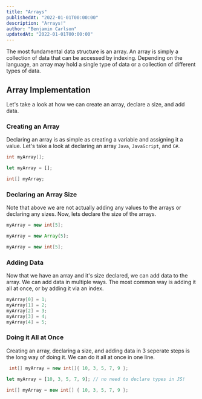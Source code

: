 ```yaml
---
title: "Arrays"
publishedAt: "2022-01-01T00:00:00"
description: "Arrays!"
author: "Benjamin Carlson"
updatedAt: "2022-01-01T00:00:00"
---
```


The most fundamental data structure is an array. An array is simply a collection of data that can be accessed by indexing. Depending on the language, an array may hold a single type of data or a collection of different types of data.

## Array Implementation

Let's take a look at how we can create an array, declare a size, and add data.

### Creating an Array

Declaring an array is as simple as creating a variable and assigning it a value. Let's take a look at declaring an array `Java`, `JavaScript`, and `C#`.

```java
int myArray[];
```

```javascript
let myArray = [];
```

```csharp
int[] myArray;
```

### Declaring an Array Size

Note that above we are not actually adding any values to the arrays or declaring any sizes. Now, lets declare the size of the arrays.

```java
myArray = new int[5];
```

```javascript
myArray = new Array(5);
```

```csharp
myArray = new int[5];
```

### Adding Data

Now that we have an array and it's size declared, we can add data to the array. We can add data in multiple ways. The most common way is adding it all at once, or by adding it via an index.

```java
myArray[0] = 1;
myArray[1] = 2;
myArray[2] = 3;
myArray[3] = 4;
myArray[4] = 5;
```

### Doing it All at Once

Creating an array, declaring a size, and adding data in 3 seperate steps is the long way of doing it. We can do it all at once in one line.

```java
 int[] myArray = new int[]{ 10, 3, 5, 7, 9 }; 
```

```javascript
let myArray = [10, 3, 5, 7, 9]; // no need to declare types in JS!
```

```csharp
int[] myArray = new int[] { 10, 3, 5, 7, 9 };
```